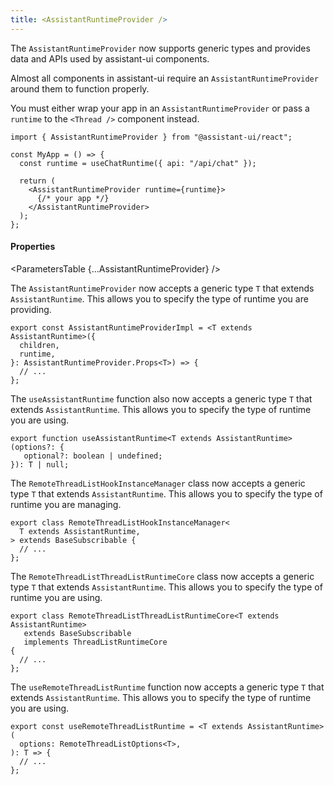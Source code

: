 ```yaml
---
title: <AssistantRuntimeProvider />
---
```



The `AssistantRuntimeProvider` now supports generic types and provides data and APIs used by assistant-ui components.

Almost all components in assistant-ui require an `AssistantRuntimeProvider` around them to function properly.

You must either wrap your app in an `AssistantRuntimeProvider` or pass a `runtime` to the `<Thread />` component instead.

```tsx {1, 8, 10}
import { AssistantRuntimeProvider } from "@assistant-ui/react";

const MyApp = () => {
  const runtime = useChatRuntime({ api: "/api/chat" });

  return (
    <AssistantRuntimeProvider runtime={runtime}>
      {/* your app */}
    </AssistantRuntimeProvider>
  );
};
```

#### Properties

<ParametersTable {...AssistantRuntimeProvider} />

The `AssistantRuntimeProvider` now accepts a generic type `T` that extends `AssistantRuntime`. This allows you to specify the type of runtime you are providing.

```tsx
export const AssistantRuntimeProviderImpl = <T extends AssistantRuntime>({
  children,
  runtime,
}: AssistantRuntimeProvider.Props<T>) => {
  // ...
};
```

The `useAssistantRuntime` function also now accepts a generic type `T` that extends `AssistantRuntime`. This allows you to specify the type of runtime you are using.

```tsx
export function useAssistantRuntime<T extends AssistantRuntime>(options?: {
   optional?: boolean | undefined;
}): T | null;
```

The `RemoteThreadListHookInstanceManager` class now accepts a generic type `T` that extends `AssistantRuntime`. This allows you to specify the type of runtime you are managing.

```tsx
export class RemoteThreadListHookInstanceManager<
  T extends AssistantRuntime,
> extends BaseSubscribable {
  // ...
};
```

The `RemoteThreadListThreadListRuntimeCore` class now accepts a generic type `T` that extends `AssistantRuntime`. This allows you to specify the type of runtime you are using.

```tsx
export class RemoteThreadListThreadListRuntimeCore<T extends AssistantRuntime>
   extends BaseSubscribable
   implements ThreadListRuntimeCore
{
  // ...
};
```

The `useRemoteThreadListRuntime` function now accepts a generic type `T` that extends `AssistantRuntime`. This allows you to specify the type of runtime you are using.

```tsx
export const useRemoteThreadListRuntime = <T extends AssistantRuntime>(
  options: RemoteThreadListOptions<T>,
): T => {
  // ...
};
```